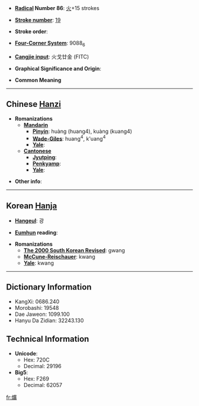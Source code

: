 * '''[[Wiktionary:Chinese radical index| Radical]] Number 86''': [[Wiktionary:Chinese radical index 火|火]]+15 strokes

* '''[[Wiktionary:Chinese total strokes index|Stroke number]]''': [[Wiktionary:Chinese total strokes index 19|19]]

* '''Stroke order''': 

* '''[[Wiktionary:Chinese four corner index|Four-Corner System]]''': 9088<sub>6</sub>

* '''[[Wiktionary:Chinese Cangjie index|Cangjie input]]''': 火戈廿金 (FITC)

* '''Graphical Significance and Origin''': 

* '''Common Meaning'''

----

== Chinese [[Hanzi]] ==

* '''Romanizations'''
** '''[[Mandarin]]'''
*** '''[[Pinyin]]''': huàng (huang4), kuàng (kuang4)
*** '''[[Wade-Giles]]''': huang<sup>4</sup>, k'uang<sup>4</sup>
*** '''[[Yale]]''': 
** '''[[Cantonese]]'''
*** '''[[Jyutping]]''':
*** '''[[Penkyamp]]''': 
*** '''[[Yale]]''': 

* '''Other info''': 

----

== Korean [[Hanja]] ==

* '''[[Hangeul]]''': 광

* '''[[Eumhun]] reading''': 

* '''Romanizations'''
** '''[[The 2000 South Korean Revised Romanization|The 2000 South Korean Revised]]''': gwang
** '''[[McCune-Reischauer]]''': kwang
** '''[[Yale]]''': kwang

----

== Dictionary Information ==

* KangXi: 0686.240
* Morobashi: 19548
* Dae Jaweon: 1099.100
* Hanyu Da Zidian: 32243.130

== Technical Information ==

* '''Unicode''':
** Hex: 720C
** Decimal: 29196
* '''Big5''':
** Hex: F269
** Decimal: 62057

[[fr:爌]]